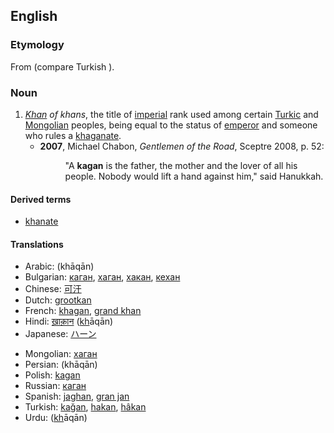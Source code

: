 ==English==
===Etymology===
From {{etyl|otk}} {{term||tr=kaɣan}} (compare Turkish {{term|hakan}}).

===Noun===
{{en-noun}}

# ''[[khan|Khan]] of khans'', the title of [[imperial]] rank used among certain [[Turkic]] and [[Mongolian]] peoples, being equal to the status of [[emperor]] and someone who rules a [[khaganate]].
#*'''2007''', Michael Chabon, ''Gentlemen of the Road'', Sceptre 2008, p. 52:
#*:"A '''kagan''' is the father, the mother and the lover of all his people.  Nobody would lift a hand against him," said Hanukkah.

====Derived terms====
*[[khanate]]

====Translations====
{{top}}
* Arabic: {{Arab|[[خاقان]]}} (khāqān)
* Bulgarian: [[каган]], [[хаган]], [[хакан]], [[кехан]]
* Chinese: [[可汗]]
* Dutch: [[grootkan]]
* French: [[khagan#French|khagan]], [[grand khan]]
* Hindi: [[ख़ाक़ान]] (<u>kh</u>āqān) {{m}}
* Japanese: [[ハーン]]
{{mid}}
* Mongolian: [[хаган]]
* Persian: {{fa-Arab|[[خاقان]]}} (khāqān)
* Polish: [[kagan]]
* Russian: [[каган]] {{m}}
* Spanish: [[jaghan]], [[gran jan]]
* Turkish: [[kağan]], [[hakan]], [[hâkan]]
* Urdu: {{ur-Arab|[[خاقان]]}} (<u>kh</u>āqān) {{m}}
{{bottom}}